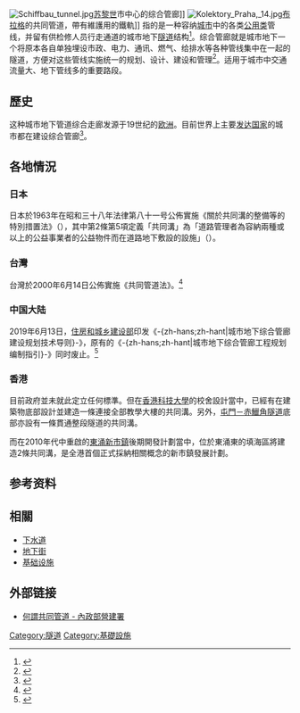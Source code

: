 {{NoteTA
|zh-cn:综合管廊; zh-tw:共同管道;
|共同管道法;
}}
[[File:Schiffbau_tunnel.jpg|thumb]][[苏黎世|苏黎世]]市中心的综合管廊]]
[[File:Kolektory_Praha,_14.jpg|thumb]][[布拉格|布拉格]]的共同管道，帶有維護用的鐵軌]]
{{地区用词|cn=综合管廊|tw=共同管道|end=日本稱'''共同溝'''；又稱'''共同管線'''、'''城市地下管道综合走廊'''或'''地下共同管'''}}指的是一种容纳[[城市|城市]]中的各类[[公用事業|公用类]]管线，并留有供检修人员行走通道的城市地下[[隧道|隧道]]结构<ref>{{cite web|url=http://www.istis.sh.cn/list/list.asp?id=795|title=城市地下综合管道－共同沟|publisher=上海情报服务台|date=2004-10-22|accessdate=2011-08-20|archive-date=2016-03-05|archive-url=https://web.archive.org/web/20160305074356/http://www.istis.sh.cn/list/list.asp?id=795|dead-url=no}}</ref>。综合管廊就是城市地下一个将原本各自单独埋设市政、电力、通讯、燃气、给排水等各种管线集中在一起的隧道，方便对这些管线实施统一的规划、设计、建设和管理<ref>{{cite web|url=http://www.chinareports.org.cn/zgbd/Article/fmgs/201108/37517.html|title=上海世博园共同沟的启示|publisher=中国报道|date=2011-08-17|accessdate=2011-08-20|deadurl=yes|archiveurl=https://web.archive.org/web/20110824154254/http://www.chinareports.org.cn/ZGBD/Article/fmgs/201108/37517.html|archivedate=2011-08-24}}</ref>。适用于城市中交通流量大、地下管线多的重要路段。

==歷史==
这种城市地下管道综合走廊发源于19世纪的[[欧洲|欧洲]]。目前世界上主要[[发达国家|发达国家]]的城市都在建设综合管廊<ref>{{cite web|url=http://www.bjzx.gov.cn/bjgc/BJGCTEXT/200602/20060219.htm|title=主要发达国家的“共同沟”|publisher=北京观察|date=2006-2-179|accessdate=2011-08-20}}{{dead link|date=2017年11月 |bot=InternetArchiveBot |fix-attempted=yes }}</ref>。

==各地情況==
===日本===
日本於1963年在昭和三十八年法律第八十一号公佈實施《關於共同溝的整備等的特別措置法》（{{lang|ja|共同溝の整備等に関する特別措置法}}），其中第2條第5項定義「共同溝」為「道路管理者為容納兩種或以上的公益事業者的公益物件而在道路地下敷設的設施」（{{Lang|ja|二以上の公益事業者の公益物件を収容するため道路管理者が道路の地下に設ける施設}}）。

===台灣===
台灣於2000年6月14日公佈實施《共同管道法》。<ref>{{Cite web |url=http://law.moj.gov.tw/LawClass/LawAll.aspx?PCode=D0070046 |title=共同管道法 |access-date=2013-04-01 |archive-date=2019-11-30 |archive-url=https://web.archive.org/web/20191130142947/https://law.moj.gov.tw/LawClass/LawAll.aspx?PCode=D0070046 }}</ref>

===中国大陆===
2019年6月13日，[[住房和城乡建设部|住房和城乡建设部]]印发《-{zh-hans;zh-hant|城市地下综合管廊建设规划技术导则}-》，原有的《-{zh-hans;zh-hant|城市地下综合管廊工程规划编制指引}-》同时废止。<ref>{{Cite web|url=http://www.mohurd.gov.cn/wjfb/201906/t20190620_240926.html|title=住房和城乡建设部办公厅关于印发《城市地下综合管廊建设规划技术导则》的通知|date=2019-06-13|accessdate=2019-12-05|archive-date=2020-01-15|archive-url=https://web.archive.org/web/20200115085432/http://www.mohurd.gov.cn/wjfb/201906/t20190620_240926.html|dead-url=no}}</ref>

===香港===
目前政府並未就此定立任何標準。但在[[香港科技大學|香港科技大學]]的校舍設計當中，已經有在建築物底部設計並建造一條連接全部教學大樓的共同溝。另外，[[屯門－赤鱲角隧道|屯門－赤鱲角隧道]]底部亦設有一條貫通整段隧道的共同溝。

而在2010年代中重啟的[[東涌新市鎮|東涌新市鎮]]後期開發計劃當中，位於東涌東的填海區將建造2條共同溝，是全港首個正式採納相關概念的新市鎮發展計劃。

==参考资料==
{{reflist}}

==相關==
*[[下水道|下水道]]
*[[地下街|地下街]]
*[[基础设施|基础设施]]

==外部链接==
*{{zh-tw}} [https://web.archive.org/web/20121024005500/http://w3.cpami.gov.tw/pw/web/big5/cda.html 何謂共同管道 - 內政部營建署]

{{Authority control}}
[[Category:隧道|Category:隧道]]
[[Category:基礎設施|Category:基礎設施]]